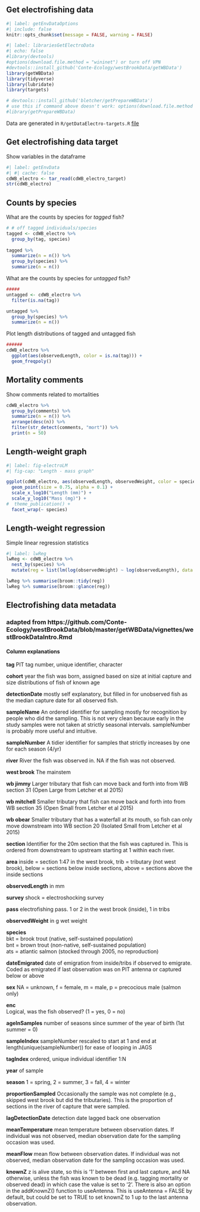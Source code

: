 ## Get electrofishing data

```r
#| label: getEnvDataOptions
#| include: false
knitr::opts_chunk$set(message = FALSE, warning = FALSE)
```

```r
#| label: librariesGetElectroData
#| echo: false
#library(devtools)
#options(download.file.method = "wininet") or turn off VPN
#devtools::install_github('Conte-Ecology/westBrookData/getWBData')
library(getWBData)
library(tidyverse)
library(lubridate)
library(targets)

# devtools::install_github('bletcher/getPrepareWBData')
# use this if command above doesn't work: options(download.file.method = "wininet")
#library(getPrepareWBData)
```

Data are generated in `R/getDataElectro-targets.R` [file](https://github.com/bletcher/wbBook_quarto_targets/blob/main/R/getDataElectro_targets.R)  


## Get electrofishing data target  
Show variables in the dataframe
```r
#| label: getEnvData
#| #| cache: false
cdWB_electro <- tar_read(cdWB_electro_target)
str(cdWB_electro)
```

## Counts by species  
What are the counts by species for *tagged* fish?
```r
# # off tagged individuals/species
tagged <- cdWB_electro %>%
  group_by(tag, species)
 
tagged %>%
  summarize(n = n()) %>%
  group_by(species) %>%
  summarize(n = n())
```

What are the counts by species for *untagged* fish?
```r
#####
untagged <- cdWB_electro %>%
  filter(is.na(tag))

untagged %>%
  group_by(species) %>%
  summarize(n = n())
```

Plot length distributions of tagged and untagged fish
```r
######
cdWB_electro %>%
  ggplot(aes(observedLength, color = is.na(tag))) +
  geom_freqpoly() 
```
## Mortality comments
Show comments related to mortalities
```r
cdWB_electro %>%
  group_by(comments) %>%
  summarize(n = n()) %>%
  arrange(desc(n)) %>%
  filter(str_detect(comments, "mort")) %>%
  print(n = 50)
```


## Length-weight graph

```r
#| label: fig-electroLM
#| fig-cap: "Length - mass graph"

ggplot(cdWB_electro, aes(observedLength, observedWeight, color = species)) +
  geom_point(size = 0.75, alpha = 0.1) +
  scale_x_log10("Length (mm)") +
  scale_y_log10("Mass (mg)") +
#  theme_publication() +
  facet_wrap(~ species)


```

## Length-weight regression
Simple linear regression statistics
```r
#| label: lwReg
lwReg <- cdWB_electro %>%
  nest_by(species) %>%
  mutate(reg = list(lm(log(observedWeight) ~ log(observedLength), data = data)))

lwReg %>% summarise(broom::tidy(reg))  
lwReg %>% summarise(broom::glance(reg))
```


## Electrofishing data metadata
### adapted from https://github.com/Conte-Ecology/westBrookData/blob/master/getWBData/vignettes/westBrookDataIntro.Rmd

#### Column explanations
__tag__ PIT tag number, unique identifier, character

__cohort__ year the fish was born, assigned based on size at initial capture and size distributions of fish of known age

__detectionDate__ mostly self explanatory, but filled in for unobserved fish as the median capture date for all observed fish.

__sampleName__ An ordered identifier for sampling mostly for recognition by people who did the sampling. This is not very clean because early in the study samples were not taken at strictly seasonal intervals. sampleNumber is probably more useful and intuitive.

__sampleNumber__ A tidier identifier for samples that strictly increases by one for each season (4/yr)

__river__ River the fish was observed in. NA if the fish was not observed.

  __west brook__ The mainstem

  __wb jimmy__ Larger tributary that fish can move back and forth into from WB section 31 (Open Large from Letcher et al 2015)

  __wb mitchell__ Smaller tributary that fish can move back and forth into from WB section 35 (Open Small from Letcher et al 2015)

  __wb obear__ Smaller tributary that has a waterfall at its mouth, so fish can only move downstream into WB section 20 (Isolated Small from Letcher et al 2015)

__section__ Identifier for the 20m section that the fish was captured in. This is ordered from downstream to upstream starting at 1 within each river. 

__area__ inside = section 1:47 in the west brook, trib = tributary (not west brook), below = sections below inside sections, above = sections above the inside sections

__observedLength__ in mm

__survey__ shock = electroshocking survey

__pass__ electrofishing pass. 1 or 2 in the west brook (inside), 1 in tribs

__observedWeight__ in g wet weight

__species__  
bkt = brook trout (native, self-sustained population)  
bnt = brown trout (non-native, self-sustained population)  
ats = atlantic salmon (stocked through 2005, no reproduction)  

__dateEmigrated__ date of emigration from inside/tribs if observed to emigrate. Coded as emigrated if last observation was on PIT antenna or captured below or above 

__sex__ NA = unknown, f = female, m = male, p = precocious male (salmon only)

__enc__  
Logical, was the fish observed? (1 = yes, 0 = no)

__ageInSamples__ number of seasons since summer of the year of birth (1st summer = 0)

__sampleIndex__ sampleNumber rescaled to start at 1 and end at length(unique(sampleNumber)) for ease of looping in JAGS

__tagIndex__ ordered, unique individual identifier 1:N

__year__ of sample

__season__ 1 = spring, 2 = summer, 3 = fall, 4 = winter

__proportionSampled__ Occasionally the sample was not complete (e.g., skipped west brook but did the tributaries). This is the proportion of sections in the river of capture that were sampled.

__lagDetectionDate__ detection date lagged back one observation

__meanTemperature__ mean temperature between observation dates. If individual was not observed, median observation date for the sampling occasion was used.

__meanFlow__ mean flow between observation dates. If individual was not observed, median observation date for the sampling occasion was used.

__knownZ__ z is alive state, so this is '1' between first and last capture, and NA otherwise, unless the fish was known to be dead (e.g. tagging mortality or observed dead) in which case the value is set to '2'. There is also an option in the addKnownZ() function to useAntenna. This is useAntenna = FALSE by default, but could be set to TRUE to set knownZ to 1 up to the last antenna observation.



